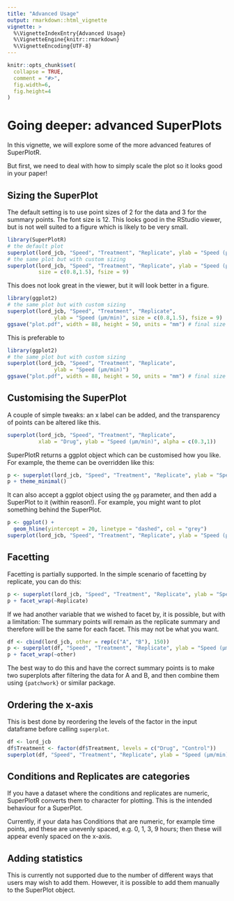 ```yaml
---
title: "Advanced Usage"
output: rmarkdown::html_vignette
vignette: >
  %\VignetteIndexEntry{Advanced Usage}
  %\VignetteEngine{knitr::rmarkdown}
  %\VignetteEncoding{UTF-8}
---
```


```r
knitr::opts_chunk$set(
  collapse = TRUE,
  comment = "#>",
  fig.width=6,
  fig.height=4
)
```

# Going deeper: advanced SuperPlots

In this vignette, we will explore some of the more advanced features of
SuperPlotR.

But first, we need to deal with how to simply scale the plot so it looks good in
your paper!

## Sizing the SuperPlot

The default setting is to use point sizes of 2 for the data and 3 for the
summary points. The font size is 12. This looks good in the RStudio viewer, but
is not well suited to a figure which is likely to be very small.

```r
library(SuperPlotR)
# the default plot
superplot(lord_jcb, "Speed", "Treatment", "Replicate", ylab = "Speed (µm/min)")
# the same plot but with custom sizing
superplot(lord_jcb, "Speed", "Treatment", "Replicate", ylab = "Speed (µm/min)",
          size = c(0.8,1.5), fsize = 9)
```

This does not look great in the viewer, but it will look better in a figure.

```r
library(ggplot2)
# the same plot but with custom sizing
superplot(lord_jcb, "Speed", "Treatment", "Replicate",
               ylab = "Speed (µm/min)", size = c(0.8,1.5), fsize = 9)
ggsave("plot.pdf", width = 88, height = 50, units = "mm") # final size
```

This is preferable to

```r
library(ggplot2)
# the same plot but with custom sizing
superplot(lord_jcb, "Speed", "Treatment", "Replicate",
               ylab = "Speed (µm/min)")
ggsave("plot.pdf", width = 88, height = 50, units = "mm") # final size
```

## Customising the SuperPlot

A couple of simple tweaks: an x label can be added, and the transparency of
points can be altered like this.

```r
superplot(lord_jcb, "Speed", "Treatment", "Replicate",
          xlab = "Drug", ylab = "Speed (µm/min)", alpha = c(0.3,1))
```

SuperPlotR returns a ggplot object which can be customised how you like. For
example, the theme can be overridden like this:

```r
p <- superplot(lord_jcb, "Speed", "Treatment", "Replicate", ylab = "Speed (µm/min)")
p + theme_minimal()
```

It can also accept a ggplot object using the `gg` parameter, and then add a
SuperPlot to it (within reason!).
For example, you might want to plot something behind the SuperPlot.

```r
p <- ggplot() +
  geom_hline(yintercept = 20, linetype = "dashed", col = "grey")
superplot(lord_jcb, "Speed", "Treatment", "Replicate", ylab = "Speed (µm/min)", gg = p)
```

## Facetting

Facetting is partially supported. In the simple scenario of facetting by
replicate, you can do this:

```r
p <- superplot(lord_jcb, "Speed", "Treatment", "Replicate", ylab = "Speed (µm/min)")
p + facet_wrap(~Replicate)
```

If we had another variable that we wished to facet by, it is possible, but with
a limitation: The summary points will remain as the replicate summary and
therefore will be the same for each facet. This may not be what you want.

```r
df <- cbind(lord_jcb, other = rep(c("A", "B"), 150))
p <- superplot(df, "Speed", "Treatment", "Replicate", ylab = "Speed (µm/min)")
p + facet_wrap(~other)
```

The best way to do this and have the correct summary points is to make two
superplots after filtering the data for A and B, and then combine them using
`{patchwork}` or similar package.

## Ordering the x-axis

This is best done by reordering the levels of the factor in the input dataframe
before calling `superplot`.

```r
df <- lord_jcb
df$Treatment <- factor(df$Treatment, levels = c("Drug", "Control"))
superplot(df, "Speed", "Treatment", "Replicate", ylab = "Speed (µm/min)")
```

## Conditions and Replicates are categories

If you have a dataset where the conditions and replicates are numeric,
SuperPlotR converts them to character for plotting. This is the intended
behaviour for a SuperPlot.

Currently, if your data has Conditions that are numeric, for example time points, and these
are unevenly spaced, e.g. 0, 1, 3, 9 hours; then these will appear evenly spaced
on the x-axis.

## Adding statistics

This is currently not supported due to the number of different ways that users
may wish to add them. However, it is possible to add them manually to the
SuperPlot object.
